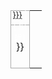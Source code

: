 {| border="0" width="100%" cellspacing="0" cellpadding="2" style="background-color:transparent; margin-bottom:8px"
|- 
| width="54%" align="center" valign="top" bgcolor="#000000 " style="position:relative; color:#FFFFFF; border: 1px solid #aaaaaa;" |<!--

--><span class="plainlinks" style="position:absolute; top:-1px; right:1px; font-size:80%;">[[{{{page1|{{FULLPAGENAME}} }}}]] <nowiki>|</nowiki> [{{fullurl:{{{page1|{{FULLPAGENAME}} }}}|action=edit}} <span style="color:#ffffff" title="正在編輯 {{{page1|{{FULLPAGENAME}} }}}">編輯</span>]</span>'''{{{title1|標題1}}}'''
| rowspan="2" |<div style="width:4px"></div><!--
-->
| width="45%" align="center" valign="top" bgcolor="#000000 " style="position:relative; color:#FFFFFF; border: 1px solid #aaaaaa;" |<!--

--><span class="plainlinks" style="position:absolute; top:-1px; right:1px; font-size:80%;">[[{{{page2|{{FULLPAGENAME}} }}}]] <nowiki>|</nowiki> [{{fullurl:{{{page2|{{FULLPAGENAME}} }}}|action=edit}} <span style="color:#ffffff" title="正在編輯 {{{page2|{{FULLPAGENAME}} }}}">編輯</span>]</span>'''{{{title2|標題2}}}'''
|- 
| width="54%" align="left" valign="top" bgcolor="#FFFFFF" style="border-left: 1px solid #aaaaaa; border-right: 1px solid #aaaaaa; border-bottom: 1px solid #aaaaaa; padding: 8px;" | {{{{{page1}}}}}
| width="45%" align="left" valign="top" bgcolor="#FFFFFF" style="border-left: 1px solid #aaaaaa; border-right: 1px solid #aaaaaa; border-bottom: 1px solid #aaaaaa; padding: 8px;" | {{{{{page2}}}}}
|}